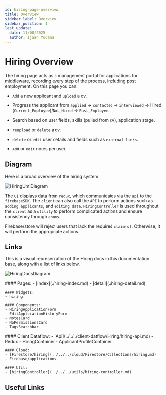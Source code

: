 ```yaml
---
id: hiring-page-overview
title: Overview
sidebar_label: Overview
sidebar_position: 1
last_update:
  date: 11/08/2025
  author: Ijaan Yudana
---
```


# Hiring Overview

The hiring page acts as a management portal for applications for middleware, recording every step of the process, including post employment. On this page you can:

- `Add` a new applicant and `upload` a cv.

- Progress the applicant from `applied` -> `contacted` -> `interviewed` -> Hired (`Current_Employee`)/`Not_Hired` -> `Past_Employee`.

- Search based on user fields, skills (pulled from cv), application stage.

- `reupload` or `delete` a cv.

- `delete` or `edit` user details and fields such as `external links`.

- `Add` or `edit` notes per user.

## Diagram

Here is a broad overview of the hiring system.

![ HiringUmlDiagram ](./img/hiring-uml-diagram.png)

The `UI` displays data from `redux`, which communicates via the `api` to the `firebaseSDK`. 
The `client` can also call the `API` to perform actions such as `adding applicants`, and `editing data`.
`HiringController` is used throughout the `client` as a `utility` to perform complicated actions and ensure consistency through `enums`.

Firebase/store will reject users that lack the required `claim(s)`. 
Otherwise, it will perform the appropriate actions.

## Links

This is a visual representation of the Hiring docs in this documentation base, along with a list of links below.

![ HiringDocsDiagram ](./img/hiring-docs-diagram.png)

<div style={{ display: 'grid', gridTemplateColumns: '1fr 1fr', gap: '2rem' }}>
  <div>
    #### Pages:
    - [index](./hiring-index.md)
    - [detail](./hiring-detail.md)

    #### Widgets:
    - hiring

    #### Components:
    - HiringApplicationForm
    - EditApplciationHistoryForm
    - NotesCard
    - NoPermissionsCard
    - TagsSearchbar
  </div>
  
  <div>
    #### Client Dataflow:
    - [Api](../../../client-datflow/Hiring/hiring-api.md)
    - Redux
    - HiringContainer
    - ApplicantProfileContainer

    #### Cloud:
    - [Firestore/hiring](../../../cloud/Firestore/Collections/hiring.md)
    - Firebase/applications

    #### Util:
    - [hiringController](../../../utils/hiring-controller.md)
  </div>
</div>






## Useful Links

<ButtonIndex buttons={hiringPageOverviewButtons} />